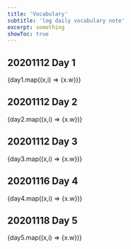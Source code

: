 ```yaml
---
title: 'Vocabulary'
subtitle: 'log daily vocabulary note'
excerpt: something
showToc: true
---
```



## 20201112 Day 1
<Box mt="20px"></Box>

<List spacing={3}>
    {day1.map((x,i) => <ListItem key={i}><ListIcon as={MdCheckCircle} color={x.color||'red.500'} />{x.w}</ListItem>)}
</List>

## 20201112 Day 2
<Box mt="20px"></Box>

<List spacing={3}>
    {day2.map((x,i) => <ListItem key={i}><ListIcon as={MdCheckCircle} color={x.color||'red.500'} />{x.w}</ListItem>)}
</List>

## 20201112 Day 3
<Box mt="20px"></Box>

<Box>
    {day3.map((x,i) => <Tag  m="2px" key={i}><TagLeftIcon  as={MdCheckCircle} color={x.color||'red.500'} /><TagLabel>{x.w}</TagLabel></Tag >)}
</Box>

## 20201116 Day 4
<Box mt="20px"></Box>

<Box>
    {day4.map((x,i) => <Tag m="2px" key={i}><TagLeftIcon  as={MdCheckCircle} color={x.color||'red.500'} /><TagLabel>{x.w}</TagLabel></Tag >)}
</Box>

## 20201118 Day 5
<Box mt="20px"></Box>

<Box>
    {day5.map((x,i) => <Tag m="2px" key={i}><TagLeftIcon  as={MdCheckCircle} color={x.color||'red.500'} /><TagLabel>{x.w}</TagLabel></Tag >)}
</Box>

